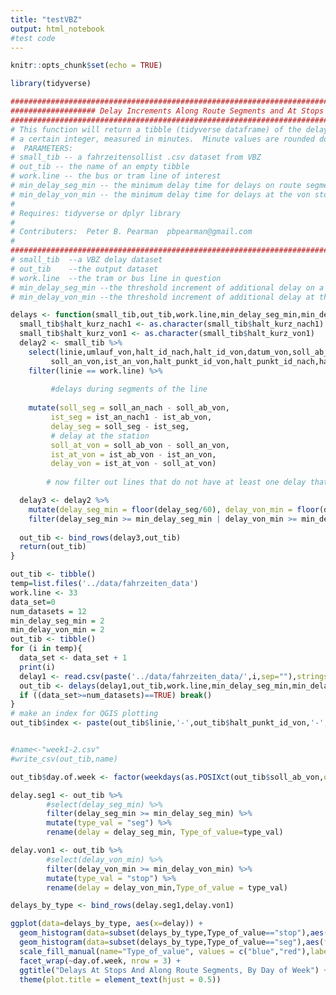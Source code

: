 ```yaml
---
title: "testVBZ"
output: html_notebook
#test code 
---
```


```r
knitr::opts_chunk$set(echo = TRUE)
```

```r
library(tidyverse)
```


```r
#########################################################################################
################### Delay Increments Along Route Segments and At Stops  #################
#########################################################################################
# This function will return a tibble (tidyverse dataframe) of the delays greater than
# a certain integer, measured in minutes.  Minute values are rounded down from seconds.
#  PARAMETERS:
# small_tib -- a fahrzeitensollist .csv dataset from VBZ
# out_tib -- the name of an empty tibble
# work.line -- the bus or tram line of interest
# min_delay_seg_min -- the minimum delay time for delays on route segments, in minutes
# min_delay_von_min -- the minimum delay time for delays at the von stop
#
# Requires: tidyverse or dplyr library
#
# Contributers:  Peter B. Pearman  pbpearman@gmail.com
#
##########################################################################################
# small_tib  --a VBZ delay dataset
# out_tib    --the output dataset
# work.line  --the tram or bus line in question
# min_delay_seg_min --the threshold increment of additional delay on a segment
# min_delay_von_min --the threshold increment of additional delay at the 'von' stop

delays <- function(small_tib,out_tib,work.line,min_delay_seg_min,min_delay_von_min){
  small_tib$halt_kurz_nach1 <- as.character(small_tib$halt_kurz_nach1)
  small_tib$halt_kurz_von1 <- as.character(small_tib$halt_kurz_von1)
  delay2 <- small_tib %>% 
    select(linie,umlauf_von,halt_id_nach,halt_id_von,datum_von,soll_ab_von,ist_ab_von,soll_an_nach,ist_an_nach1,
         soll_an_von,ist_an_von,halt_punkt_id_von,halt_punkt_id_nach,halt_kurz_von1,halt_kurz_nach1,halt_punkt_diva_von,halt_punkt_diva_nach) %>% 
    filter(linie == work.line) %>%
    
         #delays during segments of the line
    
    mutate(soll_seg = soll_an_nach - soll_ab_von,
         ist_seg = ist_an_nach1 - ist_ab_von,
         delay_seg = soll_seg - ist_seg,
         # delay at the station
         soll_at_von = soll_ab_von - soll_an_von,
         ist_at_von = ist_ab_von - ist_an_von,
         delay_von = ist_at_von - soll_at_von)
  
        # now filter out lines that do not have at least one delay that is greater than the necessary minimum

  delay3 <- delay2 %>%
    mutate(delay_seg_min = floor(delay_seg/60), delay_von_min = floor(delay_von/60)) %>%
    filter(delay_seg_min >= min_delay_seg_min | delay_von_min >= min_delay_von_min)
  
  out_tib <- bind_rows(delay3,out_tib)
  return(out_tib)
}
```

```r
out_tib <- tibble()
temp=list.files('../data/fahrzeiten_data')
work.line <- 33
data_set=0
num_datasets = 12
min_delay_seg_min = 2
min_delay_von_min = 2
out_tib <- tibble()
for (i in temp){
  data_set <- data_set + 1
  print(i)
  delay1 <- read.csv(paste('../data/fahrzeiten_data/',i,sep=""),stringsAsFactors = FALSE)
  out_tib <- delays(delay1,out_tib,work.line,min_delay_seg_min,min_delay_von_min)
  if ((data_set>=num_datasets)==TRUE) break()
}
# make an index for QGIS plotting
out_tib$index <- paste(out_tib$linie,'-',out_tib$halt_punkt_id_von,'-',out_tib$halt_punkt_id_nach,sep='')
```

```r

```



```r
#name<-"week1-2.csv"
#write_csv(out_tib,name)
```

```r
out_tib$day.of.week <- factor(weekdays(as.POSIXct(out_tib$soll_ab_von,origin=dmy(out_tib$datum_von))),levels=c("Monday","Tuesday","Wednesday","Thursday","Friday","Saturday","Sunday"))
```


```r
delay.seg1 <- out_tib %>%
        #select(delay_seg_min) %>%
        filter(delay_seg_min >= min_delay_seg_min) %>%
        mutate(type_val = "seg") %>%
        rename(delay = delay_seg_min, Type_of_value=type_val)

delay.von1 <- out_tib %>%
        #select(delay_von_min) %>%
        filter(delay_von_min >= min_delay_von_min) %>%
        mutate(type_val = "stop") %>%
        rename(delay = delay_von_min,Type_of_value = type_val)

delays_by_type <- bind_rows(delay.seg1,delay.von1)
```

```r

ggplot(data=delays_by_type, aes(x=delay)) +
  geom_histogram(data=subset(delays_by_type,Type_of_value=="stop"),aes(fill=Type_of_value),alpha=0.3,bins=20) +
  geom_histogram(data=subset(delays_by_type,Type_of_value=="seg"),aes(fill=Type_of_value),alpha=0.3,bins=20) +
  scale_fill_manual(name="Type_of_value", values = c("blue","red"),labels = c("Segments","Stops")) +
  facet_wrap(~day.of.week, nrow = 3) +
  ggtitle("Delays At Stops And Along Route Segments, By Day of Week") +
  theme(plot.title = element_text(hjust = 0.5))
  
    
  
```




